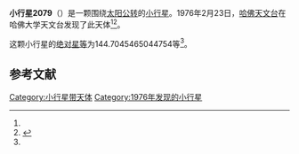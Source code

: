 {{Infobox planet
| bgcolour = #FFFFC0
| name = 2079 Jacchia
| symbol = 
| image = 
| caption = 
| discovery = yes
| discovery_ref = 
| discoverer = [[哈佛天文台|哈佛天文台]]
| discovery_site = [[哈佛大学天文台|哈佛大学天文台]] 
| discovered = 1976年2月23日
| designations = yes
| mp_name = 
| named_after = 
| alt_names = 1976 DB/ 1972 GH1
| mp_category = [[主带小行星|主带小行星]]
| orbit_ref = <ref name="a">[http://ssd.jpl.nasa.gov/sbdb.cgi?sstr=2079 2079 Jacchia] {{Wayback|url=http://ssd.jpl.nasa.gov/sbdb.cgi?sstr=2079 |date=20200820020046 }}，小行星數據庫瀏覽器（JPL Small-Body Database Browser）－[[美国国家航空航天局|美国国家航空航天局]]喷气推进实验室</ref>
| epoch = 2456400.5 (2013年4月18日更新)
| aphelion = {{convert|2.803248164708517|AU|km|3|abbr=on|lk=out}}
| perihelion = {{convert|2.396747312049503|AU|km|3|abbr=on}}
| semimajor = {{convert|2.59999773837901|AU|km|3|abbr=on}}
| eccentricity = 0.078173309
| period = 1531.291536 [[日|日]]<br />4.19[[儒略年|儒略年]]
| avg_speed = 
| inclination = 13.25919271373928
| asc_node = 353.1091377710969
| mean_anomaly = 
| arg_peri = 144.7045465044754
| satellites = 
| physical_characteristics = yes
| dimensions = 
| mass = 
| density = 
| surface_grav = 
| escape_velocity = 
| sidereal_day = 
| axial_tilt = 
| pole_ecliptic_lat = 
| pole_ecliptic_lon = 
| albedo = 
| temperatures= 
| temp_name1 = 
| mean_temp_1 = 
| max_temp_1 = 
| temp_name2 = 
| max_temp_2 = 
| spectral_type = 
| abs_magnitude = 144.7045465044754
}}

'''小行星2079'''（{{lang-en|2079 Jacchia}}）是一颗围绕[[太阳|太阳]][[公转|公转]]的[[小行星|小行星]]。1976年2月23日，[[哈佛天文台|哈佛天文台]]在哈佛大学天文台发现了此天体<ref name="a" /><ref>{{cite news|title=小行星列表|url=http://cfa-www.harvard.edu/iau/lists/NumberedMPs.txt|accessdate=2013-07-08|newspaper=哈佛大学|archive-date=2008-05-17|archive-url=https://web.archive.org/web/20080517010638/http://cfa-www.harvard.edu/iau/lists/NumberedMPs.txt|dead-url=no}}</ref>。

这颗小行星的[[绝对星等|绝对星等]]为144.7045465044754等<ref name="a" />。

==参考文献==
{{reflist}}
{{Minor Planet Number|[[小行星2078|小行星2078]]|[[小行星2080|小行星2080]]}}

{{小天体}}

[[Category:小行星带天体|Category:小行星带天体]]
[[Category:1976年发现的小行星|Category:1976年发现的小行星]]

{{asteroid-stub}}